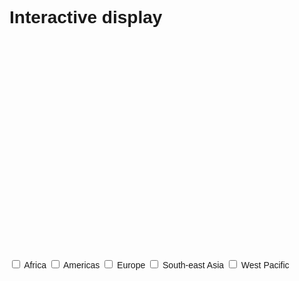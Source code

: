 # Interactive display

<style>
  * {
    font-family: sans-serif;
  }
</style> 

<div id="plot">
</div>

<svg id="scatter-plot" width="600" height="400"></svg>

<div>
  <input type="checkbox" name="box1">
  <label for="box1">Africa</label>
  <input type="checkbox" name="box2">
  <label for="box2">Americas</label>
  <input type="checkbox" name="box3">
  <label for="box3">Europe</label>
  <input type="checkbox" name="box4">
  <label for="box4">South-east Asia</label>
  <input type="checkbox" name="box5">
  <label for="box5">West Pacific</label>
</div>

<script src="https://cdn.jsdelivr.net/npm/d3@7"></script>
<script src="scripts/scatterplot.js"></script>
